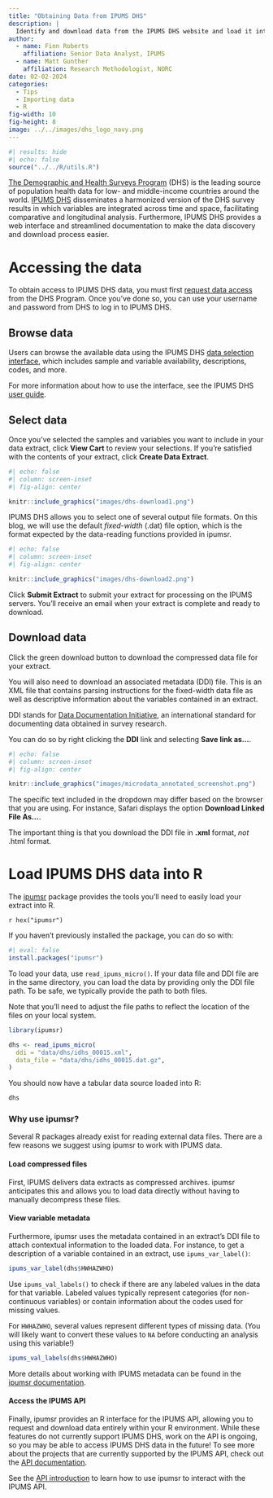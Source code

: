 ```yaml
---
title: "Obtaining Data from IPUMS DHS"
description: |
  Identify and download data from the IPUMS DHS website and load it into R
author:
  - name: Finn Roberts
    affiliation: Senior Data Analyst, IPUMS
  - name: Matt Gunther
    affiliation: Research Methodologist, NORC
date: 02-02-2024
categories:
  - Tips
  - Importing data
  - R
fig-width: 10
fig-height: 8
image: ../../images/dhs_logo_navy.png
---
```


```r
#| results: hide
#| echo: false
source("../../R/utils.R")
```

[The Demographic and Health Surveys Program](https://dhsprogram.com/)
(DHS) is the leading source of population health data for low- and
middle-income countries around the world. [IPUMS
DHS](https://www.idhsdata.org/idhs/) disseminates a harmonized version
of the DHS survey results in which variables are integrated across time
and space, facilitating comparative and longitudinal analysis.
Furthermore, IPUMS DHS provides a web interface and streamlined
documentation to make the data discovery and download process easier.

# Accessing the data

To obtain access to IPUMS DHS data, you must first [request data
access](https://dhsprogram.com/data/new-user-registration.cfm) from the
DHS Program. Once you've done so, you can use your username and password
from DHS to log in to IPUMS DHS.

## Browse data

Users can browse the available data using the IPUMS DHS [data selection
interface](https://www.idhsdata.org/idhs-action/variables/group), which
includes sample and variable availability, descriptions, codes, and
more.

For more information about how to use the interface, see the IPUMS DHS
[user guide](https://www.idhsdata.org/idhs/user_guide.shtml).

## Select data

Once you've selected the samples and variables you want to include in
your data extract, click **View Cart** to review your selections. If
you're satisfied with the contents of your extract, click **Create Data
Extract**.

```r
#| echo: false
#| column: screen-inset
#| fig-align: center

knitr::include_graphics("images/dhs-download1.png")
```

IPUMS DHS allows you to select one of several output file formats. On
this blog, we will use the default *fixed-width* (.dat) file option,
which is the format expected by the data-reading functions provided in
ipumsr.

```r
#| echo: false
#| column: screen-inset
#| fig-align: center

knitr::include_graphics("images/dhs-download2.png")
```

Click **Submit Extract** to submit your extract for processing on the
IPUMS servers. You'll receive an email when your extract is complete and
ready to download.

## Download data

Click the green download button to download the compressed data file for
your extract.

You will also need to download an associated metadata (DDI) file. This
is an XML file that contains parsing instructions for the fixed-width
data file as well as descriptive information about the variables
contained in an extract.

::: column-margin
DDI stands for [Data Documentation
Initiative](https://ddialliance.org/), an international standard for
documenting data obtained in survey research.
:::

You can do so by right clicking the **DDI** link and selecting **Save
link as...**.

```r
#| echo: false
#| column: screen-inset
#| fig-align: center

knitr::include_graphics("images/microdata_annotated_screenshot.png")
```

::: callout-tip
The specific text included in the dropdown may differ based on the
browser that you are using. For instance, Safari displays the option
**Download Linked File As...**.

The important thing is that you download the DDI file in **.xml**
format, *not* .html format.
:::

# Load IPUMS DHS data into R

The [ipumsr](https://tech.popdata.org/ipumsr/index.html) package
provides the tools you'll need to easily load your extract into R.

::: column-margin
`r hex("ipumsr")`
:::

If you haven't previously installed the package, you can do so with:

```r
#| eval: false
install.packages("ipumsr")
```

To load your data, use `read_ipums_micro()`. If your data file and DDI
file are in the same directory, you can load the data by providing only
the DDI file path. To be safe, we typically provide the path to both
files.

Note that you'll need to adjust the file paths to reflect the location
of the files on your local system.

```r
library(ipumsr)

dhs <- read_ipums_micro(
  ddi = "data/dhs/idhs_00015.xml",
  data_file = "data/dhs/idhs_00015.dat.gz",
)
```

You should now have a tabular data source loaded into R:

```r
dhs
```

### Why use ipumsr?

Several R packages already exist for reading external data files. There
are a few reasons we suggest using ipumsr to work with IPUMS data.

#### Load compressed files

First, IPUMS delivers data extracts as compressed archives. ipumsr
anticipates this and allows you to load data directly without having to
manually decompress these files.

#### View variable metadata

Furthermore, ipumsr uses the metadata contained in an extract's DDI file
to attach contextual information to the loaded data. For instance, to
get a description of a variable contained in an extract, use
`ipums_var_label()`:

```r
ipums_var_label(dhs$HWHAZWHO)
```

Use `ipums_val_labels()` to check if there are any labeled values in the
data for that variable. Labeled values typically represent categories
(for non-continuous variables) or contain information about the codes
used for missing values.

For `HWHAZWHO`, several values represent different types of missing
data. (You will likely want to convert these values to `NA` before
conducting an analysis using this variable!)

```r
ipums_val_labels(dhs$HWHAZWHO)
```

More details about working with IPUMS metadata can be found in the
[ipumsr
documentation](https://tech.popdata.org/ipumsr/articles/value-labels.html).

#### Access the IPUMS API

Finally, ipumsr provides an R interface for the IPUMS API, allowing you
to request and download data entirely within your R environment. While
these features do not currently support IPUMS DHS, work on the API is
ongoing, so you may be able to access IPUMS DHS data in the future! To
see more about the projects that are currently supported by the IPUMS
API, check out the [API
documentation](https://developer.ipums.org/docs/v2/apiprogram/).

See the [API
introduction](https://tech.popdata.org/ipumsr/articles/ipums-api.html)
to learn how to use ipumsr to interact with the IPUMS API.
